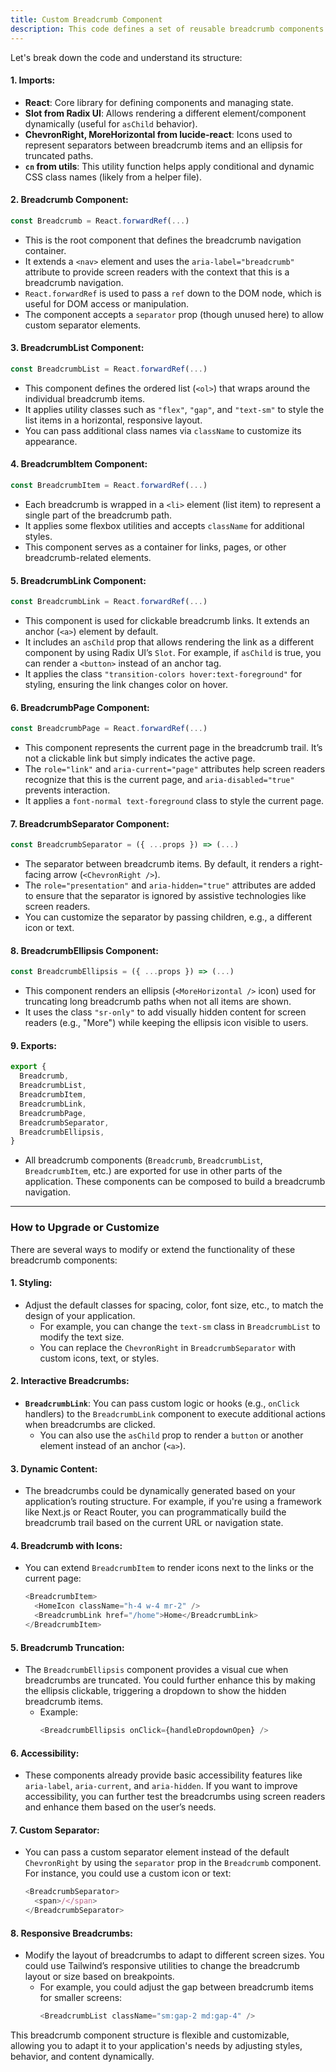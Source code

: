 ```yaml
---
title: Custom Breadcrumb Component
description: This code defines a set of reusable breadcrumb components using React and the Radix UI library. Breadcrumbs are navigational aids that show the path or hierarchy of the current page within an application, providing context and quick navigation.
---
```


Let's break down the code and understand its structure:

#### 1. **Imports**:
- **React**: Core library for defining components and managing state.
- **Slot from Radix UI**: Allows rendering a different element/component dynamically (useful for `asChild` behavior).
- **ChevronRight, MoreHorizontal from lucide-react**: Icons used to represent separators between breadcrumb items and an ellipsis for truncated paths.
- **`cn` from utils**: This utility function helps apply conditional and dynamic CSS class names (likely from a helper file).

#### 2. **Breadcrumb** Component:
```ts
const Breadcrumb = React.forwardRef(...)
```
- This is the root component that defines the breadcrumb navigation container.
- It extends a `<nav>` element and uses the `aria-label="breadcrumb"` attribute to provide screen readers with the context that this is a breadcrumb navigation.
- `React.forwardRef` is used to pass a `ref` down to the DOM node, which is useful for DOM access or manipulation.
- The component accepts a `separator` prop (though unused here) to allow custom separator elements.

#### 3. **BreadcrumbList** Component:
```ts
const BreadcrumbList = React.forwardRef(...)
```
- This component defines the ordered list (`<ol>`) that wraps around the individual breadcrumb items.
- It applies utility classes such as `"flex"`, `"gap"`, and `"text-sm"` to style the list items in a horizontal, responsive layout.
- You can pass additional class names via `className` to customize its appearance.

#### 4. **BreadcrumbItem** Component:
```ts
const BreadcrumbItem = React.forwardRef(...)
```
- Each breadcrumb is wrapped in a `<li>` element (list item) to represent a single part of the breadcrumb path.
- It applies some flexbox utilities and accepts `className` for additional styles.
- This component serves as a container for links, pages, or other breadcrumb-related elements.

#### 5. **BreadcrumbLink** Component:
```ts
const BreadcrumbLink = React.forwardRef(...)
```
- This component is used for clickable breadcrumb links. It extends an anchor (`<a>`) element by default.
- It includes an `asChild` prop that allows rendering the link as a different component by using Radix UI’s `Slot`. For example, if `asChild` is true, you can render a `<button>` instead of an anchor tag.
- It applies the class `"transition-colors hover:text-foreground"` for styling, ensuring the link changes color on hover.

#### 6. **BreadcrumbPage** Component:
```ts
const BreadcrumbPage = React.forwardRef(...)
```
- This component represents the current page in the breadcrumb trail. It’s not a clickable link but simply indicates the active page.
- The `role="link"` and `aria-current="page"` attributes help screen readers recognize that this is the current page, and `aria-disabled="true"` prevents interaction.
- It applies a `font-normal text-foreground` class to style the current page.

#### 7. **BreadcrumbSeparator** Component:
```ts
const BreadcrumbSeparator = ({ ...props }) => (...)
```
- The separator between breadcrumb items. By default, it renders a right-facing arrow (`<ChevronRight />`).
- The `role="presentation"` and `aria-hidden="true"` attributes are added to ensure that the separator is ignored by assistive technologies like screen readers.
- You can customize the separator by passing children, e.g., a different icon or text.

#### 8. **BreadcrumbEllipsis** Component:
```ts
const BreadcrumbEllipsis = ({ ...props }) => (...)
```
- This component renders an ellipsis (`<MoreHorizontal />` icon) used for truncating long breadcrumb paths when not all items are shown.
- It uses the class `"sr-only"` to add visually hidden content for screen readers (e.g., "More") while keeping the ellipsis icon visible to users.

#### 9. **Exports**:
```ts
export {
  Breadcrumb,
  BreadcrumbList,
  BreadcrumbItem,
  BreadcrumbLink,
  BreadcrumbPage,
  BreadcrumbSeparator,
  BreadcrumbEllipsis,
}
```
- All breadcrumb components (`Breadcrumb`, `BreadcrumbList`, `BreadcrumbItem`, etc.) are exported for use in other parts of the application. These components can be composed to build a breadcrumb navigation.

---

### How to Upgrade or Customize

There are several ways to modify or extend the functionality of these breadcrumb components:

#### 1. **Styling**:
- Adjust the default classes for spacing, color, font size, etc., to match the design of your application.
  - For example, you can change the `text-sm` class in `BreadcrumbList` to modify the text size.
  - You can replace the `ChevronRight` in `BreadcrumbSeparator` with custom icons, text, or styles.

#### 2. **Interactive Breadcrumbs**:
- **`BreadcrumbLink`**: You can pass custom logic or hooks (e.g., `onClick` handlers) to the `BreadcrumbLink` component to execute additional actions when breadcrumbs are clicked.
  - You can also use the `asChild` prop to render a `button` or another element instead of an anchor (`<a>`).

#### 3. **Dynamic Content**:
- The breadcrumbs could be dynamically generated based on your application’s routing structure. For example, if you're using a framework like Next.js or React Router, you can programmatically build the breadcrumb trail based on the current URL or navigation state.

#### 4. **Breadcrumb with Icons**:
- You can extend `BreadcrumbItem` to render icons next to the links or the current page:
  ```ts
  <BreadcrumbItem>
    <HomeIcon className="h-4 w-4 mr-2" />
    <BreadcrumbLink href="/home">Home</BreadcrumbLink>
  </BreadcrumbItem>
  ```

#### 5. **Breadcrumb Truncation**:
- The `BreadcrumbEllipsis` component provides a visual cue when breadcrumbs are truncated. You could further enhance this by making the ellipsis clickable, triggering a dropdown to show the hidden breadcrumb items.
  - Example:
    ```ts
    <BreadcrumbEllipsis onClick={handleDropdownOpen} />
    ```

#### 6. **Accessibility**:
- These components already provide basic accessibility features like `aria-label`, `aria-current`, and `aria-hidden`. If you want to improve accessibility, you can further test the breadcrumbs using screen readers and enhance them based on the user’s needs.
  
#### 7. **Custom Separator**:
- You can pass a custom separator element instead of the default `ChevronRight` by using the `separator` prop in the `Breadcrumb` component. For instance, you could use a custom icon or text:
  ```ts
  <BreadcrumbSeparator>
    <span>/</span>
  </BreadcrumbSeparator>
  ```

#### 8. **Responsive Breadcrumbs**:
- Modify the layout of breadcrumbs to adapt to different screen sizes. You could use Tailwind’s responsive utilities to change the breadcrumb layout or size based on breakpoints.
  - For example, you could adjust the gap between breadcrumb items for smaller screens:
    ```ts
    <BreadcrumbList className="sm:gap-2 md:gap-4" />
    ```

This breadcrumb component structure is flexible and customizable, allowing you to adapt it to your application's needs by adjusting styles, behavior, and content dynamically.
